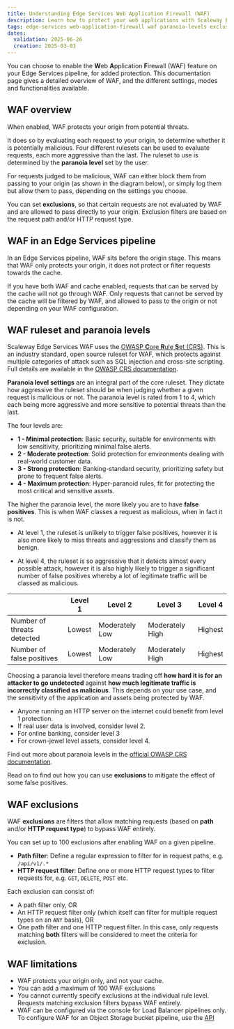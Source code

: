 ```yaml
---
title: Understanding Edge Services Web Application Firewall (WAF)
description: Learn how to protect your web applications with Scaleway Edge Services Web Application Firewall (WAF). Discover the principles, paranoia levels, and limitations of WAF, and find out how to define exclusions for optimal security and performance.
tags: edge-services web-application-firewall waf paranoia-levels exclusions
dates:
  validation: 2025-06-26
  creation: 2025-03-03
---
```



You can choose to enable the **W**eb **A**pplication **F**irewall (WAF) feature on your Edge Services pipeline, for added protection. This documentation page gives a detailed overview of WAF, and the different settings, modes and functionalities available.

## WAF overview

When enabled, WAF protects your origin from potential threats.

It does so by evaluating each request to your origin, to determine whether it is potentially malicious. Four different rulesets can be used to evaluate requests, each more aggressive than the last. The ruleset to use is determined by the **paranoia level** set by the user.

For requests judged to be malicious, WAF can either block them from passing to your origin (as shown in the diagram below), or simply log them but allow them to pass, depending on the settings you choose.

You can set **exclusions**, so that certain requests are not evaluated by WAF and are allowed to pass directly to your origin. Exclusion filters are based on the request path and/or HTTP request type.

<Lightbox image={image} alt="A diagram shows how Edge Services WAF deals with three different types of HTTP request. A request meeting the criteria for WAF exclusion is passed directly to the Load Balancer origin. A benign request is first checked by the WAF rules, then allowed to pass to the Load Balancer origin. A malicious request is checked by the rules, and blocked from passing to the Load Balancer origin." />

## WAF in an Edge Services pipeline

In an Edge Services pipeline, WAF sits before the origin stage. This means that WAF only protects your origin, it does not protect or filter requests towards the cache.

<Lightbox image={image2} alt="A diagram shows the elements and workflow of an Edge Services pipeline. The user connects to the customizable Edge Services endpoint (with its SSL/TLS certificate), which fetches content from the Edge Services cache, which itself fetches content to cache from an origin which is either an Object Storage bucket or Load Balancer. A Web Application Firewall sits between the cache and origin, protecting the origin from threats." />

If you have both WAF and cache enabled, requests that can be served by the cache will not go through WAF. Only requests that cannot be served by the cache will be filtered by WAF, and allowed to pass to the origin or not depending on your WAF configuration.

## WAF ruleset and paranoia levels

Scaleway Edge Services WAF uses the [OWASP **C**ore **R**ule **S**et (CRS)](https://coreruleset.org/). This is an industry standard, open source ruleset for WAF, which protects against multiple categories of attack such as SQL injection and cross-site scripting. Full details are available in the [OWASP CRS documentation](https://coreruleset.org/docs/).

**Paranoia level settings** are an integral part of the core ruleset. They dictate how aggressive the ruleset should be when judging whether a given request is malicious or not. The paranoia level is rated from 1 to 4, which each being more aggressive and more sensitive to potential threats than the last.

The four levels are:

- **1 - Minimal protection**: Basic security, suitable for environments with low sensitivity, prioritizing minimal false alerts.
- **2 - Moderate protection**: Solid protection for environments dealing with real-world customer data.
- **3 - Strong protection**: Banking-standard security, prioritizing safety but prone to frequent false alerts.
- **4 - Maximum protection**: Hyper-paranoid rules, fit for protecting the most critical and sensitive assets.

The higher the paranoia level, the more likely you are to have **false positives**. This is when WAF classes a request as malicious, when in fact it is not. 

- At level 1, the ruleset is unlikely to trigger false positives, however it is also more likely to miss threats and aggressions and classify them as benign.

- At level 4, the ruleset is so aggressive that it detects almost every possible attack, however it is also highly likely to trigger a significant number of false positives whereby a lot of legitimate traffic will be classed as malicious.

|  | Level 1 | Level 2 | Level 3 | Level 4 |
|---|---|---|---|---|
| Number of threats detected | Lowest | Moderately Low | Moderately High | Highest |
| Number of false positives | Lowest | Moderately Low | Moderately High | Highest |

Choosing a paranoia level therefore means trading off **how hard it is for an attacker to go undetected** against **how much legitimate traffic is incorrectly classified as malicious**. This depends on your use case, and the sensitivity of the application and assets being protected by WAF.

- Anyone running an HTTP server on the internet could benefit from level 1 protection.
- If real user data is involved, consider level 2.
- For online banking, consider level 3
- For crown-jewel level assets, consider level 4.

Find out more about paranoia levels in the [official OWASP CRS documentation](https://coreruleset.org/docs/2-how-crs-works/2-2-paranoia_levels/).

Read on to find out how you can use **exclusions** to mitigate the effect of some false positives.

## WAF exclusions

WAF **exclusions** are filters that allow matching requests (based on **path** and/or **HTTP request type**) to bypass WAF entirely.

You can set up to 100 exclusions after enabling WAF on a given pipeline.

- **Path filter**: Define a regular expression to filter for in request paths, e.g. `/api/v1/.*`
- **HTTP request filter**: Define one or more HTTP request types to filter requests for, e.g. `GET`, `DELETE`, `POST` etc.

Each exclusion can consist of:

- A path filter only, OR
- An HTTP request filter only (which itself can filter for multiple request types on an `ANY` basis), OR
- One path filter and one HTTP request filter. In this case, only requests matching **both** filters will be considered to meet the criteria for exclusion.

## WAF limitations

- WAF protects your origin only, and not your cache.
- You can add a maximum of 100 WAF exclusions
- You cannot currently specify exclusions at the individual rule level. Requests matching exclusion filters bypass WAF entirely. 
- WAF can be configured via the console for Load Balancer pipelines only. To configure WAF for an Object Storage bucket pipeline, use the [API](https://www.scaleway.com/en/developers/api/edge-services/)
